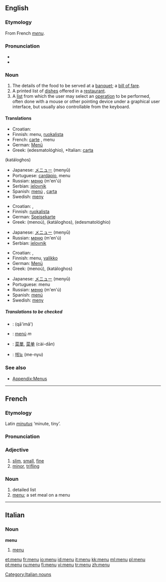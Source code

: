 {{see|menú}}
==English==

===Etymology===
From French ''[[menu#French|menu]]''.

===Pronunciation===
* {{IPA|/ˈmɛnju:/}}
*{{audio|en-us-menu.ogg|Audio (US)}}

===Noun===
{{en-noun}}

# The details of the food to be served at a [[banquet]]; a [[bill of fare]].
# A printed list of [[dish]]es offered in a [[restaurant]].
# A [[list]] from which the user may select an [[operation]] to be performed, often done with a mouse or other pointing device under a graphical user interface, but usually also controllable from the keyboard.

====Translations====
{{trans-top|The details of the food to be served at a banquet}}
*Croatian: {{t|hr|meni|m}}
*Finnish: menu, [[ruokalista]]
*French: [[carte#French|carte]] {{f}}, menu {{m}}
*German: [[Menü]] {{n}}
*Greek: {{t|el|εδεσματολόγιο|n}} (edesmatológhio), {{t|el|κατάλογος|m}} *Italian: [[carta#Italian|carta]] {{f}}
(katáloghos)
{{trans-mid}}
*Japanese: [[メニュー]] (menyū)
*Portuguese: [[cardápio]], menu
*Russian: [[меню]] (m'en'ú) {{n}}
*Serbian: [[jelovnik]] {{m}}
*Spanish: [[menú]] {{m}}, [[carta]] {{f}}
*Swedish: [[meny]] {{c}}
{{trans-bottom}}

{{trans-top|A printed list of dishes offered in a restaurant}}
*Croatian: {{t|hr|meni|m}}, {{t|hr|jelovnik|m}}
*Finnish: [[ruokalista]]
*German: [[Speisekarte]] {{f}}
*Greek: {{t|el|μενού|n}} (menoú), {{t|el|κατάλογος|m}} (katáloghos), {{t|el|εδεσματολόγιο|n}} (edesmatológhio)
{{trans-mid}}
*Japanese: [[メニュー]] (menyū)
*Russian: [[меню]] (m'en'ú) {{n}}
*Serbian: [[jelovnik]] {{m}}
{{trans-bottom}}

{{trans-top|A list from which the user may select an operation to be performed}}
*Croatian: {{t|hr|meni|m}}, {{t|hr|izbornik|m}}
*Finnish: menu, [[valikko]]
*German: [[Menü]] {{n}}
*Greek: {{t|el|μενού|n}} (menoú), {{t|el|κατάλογος|m}} (katáloghos)
{{trans-mid}}
*Japanese: [[メニュー]] (menyū)
*Portuguese: menu
*Russian: [[меню]] (m'en'ú) {{n}}
*Spanish: [[menú]] {{m}}
*Swedish: [[meny]] {{c}}
{{trans-bottom}}

=====Translations to be checked=====
{{checktrans}}
{{top}}
*{{ttbc|Arabic}}: {{ARchar|[[قائمة]]}} (qā'imâ')
*{{ttbc|Catalan}}: [[menú]] ''m''
*{{ttbc|Chinese}}: [[菜單]], [[菜单]] (cài-dān)
{{mid}}
*{{ttbc|Korean}}: [[메뉴]] (me-nyu)
{{bottom}}

===See also===
* [[Appendix:Menus]]

----

==French==

===Etymology===
Latin ''[[minutus]]'' ‘minute, tiny’.

===Pronunciation===
{{IPA|/məny/}}

===Adjective===
{{fr-adj}}

# [[slim]], [[small]], [[fine]]
# [[minor]], [[trifling]]

===Noun===
{{fr-noun-reg|m}}

# detailed list
# [[menu#English|menu]]; a set meal on a menu

----
==Italian==

===Noun===
'''menu''' {{m}} {{inv}}

# [[#English|menu]]

[[Category:Italian nouns]]

[[et:menu]]
[[fr:menu]]
[[io:menu]]
[[id:menu]]
[[it:menu]]
[[kk:menu]]
[[ml:menu]]
[[pl:menu]]
[[pt:menu]]
[[ru:menu]]
[[fi:menu]]
[[vi:menu]]
[[tr:menu]]
[[zh:menu]]